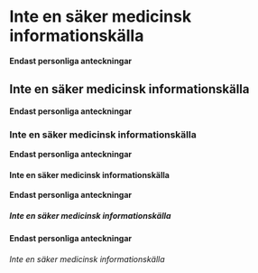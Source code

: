 # Inte en säker medicinsk informationskälla {.unnumbered}

**Endast personliga anteckningar**

## Inte en säker medicinsk informationskälla {.unnumbered}

**Endast personliga anteckningar**

### Inte en säker medicinsk informationskälla {.unnumbered}

**Endast personliga anteckningar**

#### Inte en säker medicinsk informationskälla {.unnumbered}

**Endast personliga anteckningar**

##### Inte en säker medicinsk informationskälla {.unnumbered}

**Endast personliga anteckningar**

###### Inte en säker medicinsk informationskälla {.unnumbered}

